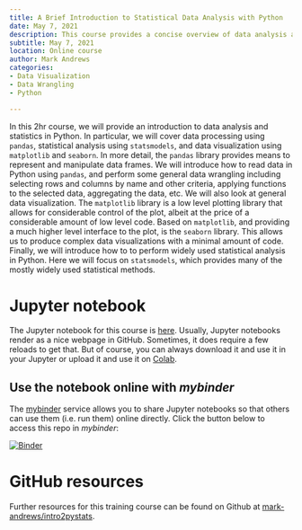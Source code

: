 ```yaml
---
title: A Brief Introduction to Statistical Data Analysis with Python
date: May 7, 2021
description: This course provides a concise overview of data analysis and statistics in Python. It covers data processing with `pandas`, statistical analysis with `statsmodels`, and data visualization using `matplotlib` and `seaborn`.
subtitle: May 7, 2021
location: Online course
author: Mark Andrews
categories:
- Data Visualization
- Data Wrangling
- Python

---
```


In this 2hr course, we will provide an introduction to data analysis and statistics in Python. 
In particular, we will cover data processing using `pandas`, statistical analysis using `statsmodels`, and data visualization using `matplotlib` and `seaborn`.
In more detail, the `pandas` library provides means to represent and manipulate data frames.
We will introduce how to read data in Python using `pandas`, and perform some general data wrangling including selecting rows and columns by name and other criteria, applying functions to the selected data, aggregating the data, etc. 
We will also look at general data visualization. 
The `matplotlib` library is a low level plotting library that allows for considerable control of the plot, albeit at the price of a considerable amount of low level code. 
Based on `matplotlib`, and providing a much higher level interface to the plot, is the `seaborn` library. 
This allows us to produce complex data visualizations with a minimal amount of code. 
Finally, we will introduce how to to perform widely used statistical analysis in Python. Here we will
focus on `statsmodels`, which provides many of the mostly widely used statistical methods.

# Jupyter notebook

The Jupyter notebook for this course is [here](https://github.com/mark-andrews/intro2pystats/blob/master/notebooks/notebook.ipynb).
Usually, Jupyter notebooks render as a nice webpage in GitHub.
Sometimes, it does require a few reloads to get that.
But of course, you can always download it and use it in your Jupyter or upload it and use it on [Colab](https://colab.research.google.com/).

## Use the notebook online with *mybinder*

The [mybinder](https://mybinder.org) service allows you to share Jupyter notebooks so that others can use them (i.e. run them) online directly.
Click the button below to access this repo in *mybinder*:

[![Binder](https://mybinder.org/badge_logo.svg)](https://mybinder.org/v2/gh/mark-andrews/intro2pystats/HEAD)

# GitHub resources

Further resources for this training course can be found on Github at [mark-andrews/intro2pystats](https://github.com/mark-andrews/intro2pystats).
